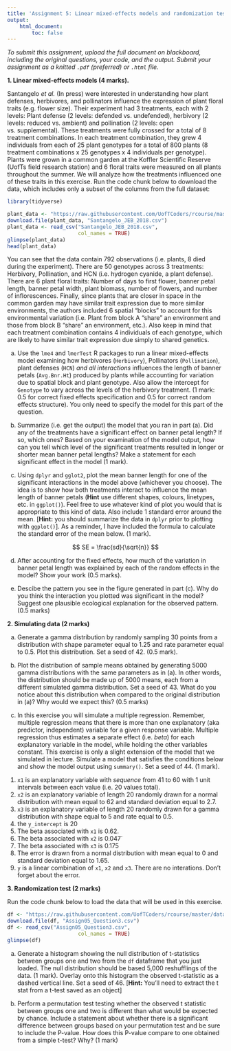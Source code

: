 ```yaml
---
title: 'Assignment 5: Linear mixed-effects models and randomization tests (8 marks)'
output:
    html_document:
        toc: false
---
```


*To submit this assignment, upload the full document on blackboard,
including the original questions, your code, and the output. Submit
your assignment as a knitted `.pdf` (preferred) or `.html` file.*

**1.  Linear mixed-effects models (4 marks).**

Santangelo _et al._ (In press) were interested in understanding how plant defenses, herbivores,
and pollinators influence the expression of plant floral traits (e.g. flower size). Their experiment
had 3 treatments, each with 2 levels: Plant defense (2 levels: defended vs. undefended), herbivory
(2 levels: reduced vs. ambient) and pollination (2 levels: open vs. supplemental). These treatments
were fully crossed for a total of 8 treatment combinations. In each treatment combination, they grew 
4 individuals from each of 25 plant genotypes for a total of 800 plants (8 treatment combinations x 
25 genotypes x 4 individuals per genotype). Plants were grown in a common garden at the Koffler 
Scientific Reserve (UofTs field research station) and 6 floral traits were measured on all plants 
throughout the summer. We will analyze how the treatments influenced one of these traits in this 
exercise. Run the code chunk below to download the data, which includes only a subset of the columns 
from the full dataset:
    
```r
library(tidyverse)

plant_data <- "https://raw.githubusercontent.com/UofTCoders/rcourse/master/data/Santangelo_JEB_2018.csv"
download.file(plant_data, "Santangelo_JEB_2018.csv")
plant_data <- read_csv("Santangelo_JEB_2018.csv", 
                       col_names = TRUE)
glimpse(plant_data)
head(plant_data)
```

You can see that the data contain 792 observations (i.e. plants, 8 died during the experiment). There are 50 
genotypes across 3 treatments: Herbivory, Pollination, and HCN (i.e. hydrogen cyanide, a plant defense). There
are 6 plant floral traits: Number of days to first flower, banner petal length, banner petal width, plant biomass, 
number of flowers, and number of inflorescences. Finally, since plants that are closer in space in the common
garden may have similar trait expression due to more similar environments, the authors included 6 spatial "blocks" to 
account for this environmental variation (i.e. Plant from block A "share" an environment and those from block B
"share" an environment, etc.). Also keep in mind that each treatment combination contains 4 individuals of each
genotype, which are likely to have similar trait expression due simply to shared genetics.
    
(a) Use the `lme4` and `lmerTest` R packages to run a linear mixed-effects model examining how herbivores (`Herbivory`), Pollinators (`Pollination`), 
plant defenses (`HCN`) _and all interactions_ influences the length of banner petals (`Avg.Bnr.Ht`) produced by
plants while accounting for variation due to spatial block and plant genotype. Also allow the intercept for `Genotype` to vary across the levels of the herbivory treatment. (1 mark: 0.5 for correct fixed effects specification and 0.5 for correct random effects structure). You only need to specify the model for this part of the question.

(b) Summarize (i.e. get the output) the model that you ran in part (a). Did any of the treatments have a significant effect on banner petal length? If so, which ones? Based on your examination of the model output, how can you tell which level of the significant treatments resulted in longer or shorter mean banner petal lengths? Make a statement for each significant effect in the model (1 mark).

(c) Using `dplyr` and `gglot2`, plot the mean banner length for one of the significant interactions in the model above (whichever you choose). The idea is to show how both treatments interact to influence the mean length of banner petals (**Hint** use different shapes, colours, linetypes, etc. in `ggplot()`). Feel free to use whatever kind of plot you would that is appropriate to this kind of data. Also include 1 standard error around the mean. [**Hint:** you should summarize the data in `dplyr` prior to plotting with `ggplot()`]. As a reminder, I have included the formula to calculate the standard error of the mean below. (1 mark).

$$ SE = \frac{sd}{\sqrt{n}}  $$

(d) After accounting for the fixed effects, how much of the variation in banner petal length was explained by each of the random effects in the model? Show your work (0.5 marks). 

(e) Descibe the pattern you see in the figure generated in part (c). Why do you think the interaction you plotted was significant in the model? Suggest one plausible ecological explanation for the observed pattern. (0.5 marks)

**2. Simulating data (2 marks)**

(a) Generate a gamma distribution by randomly sampling 30 points from a distribution with shape parameter equal to 1.25 and rate parameter equal to 0.5. Plot this distribution. Set a seed of 42. (0.5 mark).

(b) Plot the distribution of sample means obtained by generating 5000 gamma distributions with the same parameters as in (a). In other words, the distribution should be made up of 5000 means, each from a different simulated gamma distribution. Set a seed of 43. What do you notice about this distribution when compared to the original distribution in (a)? Why would we expect this? (0.5 marks)

(c) In this exercise you will simulate a multiple regression. Remember, multiple regression means that there is more than one explanatory (aka predictor, independent) variable for a given response variable. Multiple regression thus estimates a separate effect (i.e. _beta_) for each explanatory variable in the model, while holding the other variables constant. This exercise is only a slight extension of the model that we simulated in lecture. Simulate a model that satisfies the conditions below and show the model output using `summary()`. Set a seed of 44. (1 mark).

1. `x1` is an explanatory variable with _sequence_ from 41 to 60 with 1 unit intervals between each value (i.e. 20 values total).
2. `x2` is an explanatory variable of length 20 randomly drawn for a normal distribution with mean equal to 62 and standard deviation equal to 2.7.
2. `x3` is an explanatory variable of length 20 randomly drawn for a gamma distribution with shape equal to 5 and rate equal to 0.5.
3. the `y_intercept` is 20
4. The beta associated with `x1` is 0.62.
5. The beta associated with `x2` is 0.047`
6. The beta associated with `x3` is 0.175
6. The error is drawn from a normal distribution with mean equal to 0 and standard deviation equal to 1.65.
7. `y` is a linear combination of `x1`, `x2` and `x3`. There are no interations. Don't forget about the error. 

**3. Randomization test (2 marks)**

Run the code chunk below to load the data that will be used in this exercise.

```r
df <- "https://raw.githubusercontent.com/UofTCoders/rcourse/master/data/Assign05_Question3.csv"
download.file(df, "Assign05_Question3.csv")
df <- read_csv("Assign05_Question3.csv", 
                       col_names = TRUE)
glimpse(df)
```

(a) Generate a histogram showing the null distribution of t-statistics between groups one and two from the `df` dataframe that you just loaded. The null distribution should be based 5,000 reshufflings of the data. (1 mark). Overlay onto this histogram the observed t-statistic as a dashed vertical line. Set a seed of 46. [**Hint:** You'll need to extract the t stat from a t-test saved as an object]

(b) Perform a permutation test testing whether the observed t statistic between groups one and two is different than what would be expected by chance. Include a statement about whether there is a significant difference between groups based on your permutation test and be sure to include the P-value. How does this P-value compare to one obtained from a simple t-test? Why? (1 mark)
